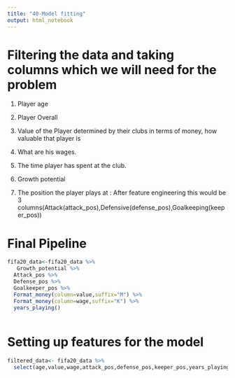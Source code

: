 ---
title: "40-Model fitting"
output: html_notebook
---


# Filtering the data and taking columns which we will need for the problem


1. Player age

2. Player Overall

3. Value of the Player determined by their clubs in terms of money, how valuable that player is 

4. What are his wages.

5. The time player has spent at the club.

6. Growth potential

7. The position the player plays at : After feature engineering this would be 3 columns(Attack(attack_pos),Defensive(defense_pos),Goalkeeping(keeper_pos))


# Final Pipeline
```{r}
fifa20_data<-fifa20_data %>% 
   Growth_potential %>% 
  Attack_pos %>% 
  Defense_pos %>% 
  Goalkeeper_pos %>%
  Format_money(column=value,suffix="M") %>%
  Format_money(column=wage,suffix="K") %>% 
  years_playing() 
  
```

# Setting up features for the model
```{r}
filtered_data<- fifa20_data %>% 
  select(age,value,wage,attack_pos,defense_pos,keeper_pos,years_playing,overall,growth_potential)
```
